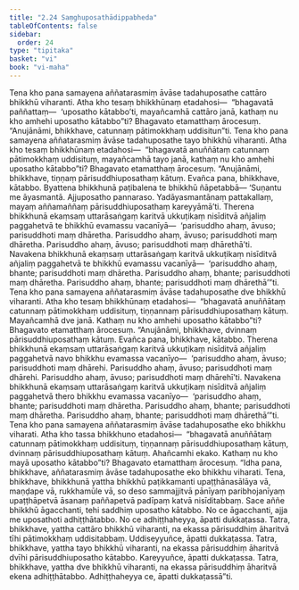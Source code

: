 ```yaml
---
title: "2.24 Saṃghuposathādippabheda"
tableOfContents: false
sidebar:
  order: 24
type: "tipitaka"
basket: "vi"
book: "vi-maha"
---
```



<DynamicBreadcrumb />

<Division number="168" book="vi-maha" e="ch" v="3" p="166">

<Paragraph number="700" book="vi-maha">
Tena kho pana samayena aññatarasmiṃ āvāse tadahuposathe cattāro bhikkhū viharanti. Atha kho tesaṃ bhikkhūnaṃ etadahosi—  “bhagavatā paññattaṃ—  ‘uposatho kātabbo’ti, mayañcamhā cattāro janā, kathaṃ nu kho amhehi uposatho kātabbo”ti? Bhagavato etamatthaṃ ārocesuṃ. “Anujānāmi, bhikkhave, catunnaṃ pātimokkhaṃ uddisitun”ti.
</Paragraph>

<Paragraph number="701" book="vi-maha">
Tena kho pana samayena aññatarasmiṃ āvāse tadahuposathe tayo bhikkhū viharanti. Atha kho tesaṃ bhikkhūnaṃ etadahosi—  “bhagavatā anuññātaṃ catunnaṃ pātimokkhaṃ uddisituṃ, mayañcamhā tayo janā, kathaṃ nu kho amhehi uposatho kātabbo”ti? Bhagavato etamatthaṃ ārocesuṃ. “Anujānāmi, bhikkhave, tiṇṇaṃ pārisuddhiuposathaṃ kātuṃ. Evañca pana, bhikkhave, kātabbo. Byattena bhikkhunā paṭibalena te bhikkhū ñāpetabbā—
</Paragraph>

<Paragraph number="702" book="vi-maha">
‘Suṇantu me āyasmantā. Ajjuposatho pannaraso. Yadāyasmantānaṃ pattakallaṃ, mayaṃ aññamaññaṃ pārisuddhiuposathaṃ kareyyāmā’ti.
</Paragraph>

<Paragraph number="703" book="vi-maha">
Therena bhikkhunā ekaṃsaṃ uttarāsaṅgaṃ karitvā ukkuṭikaṃ nisīditvā añjaliṃ paggahetvā te bhikkhū evamassu vacanīyā—  ‘parisuddho ahaṃ, āvuso; parisuddhoti maṃ dhāretha. Parisuddho ahaṃ, āvuso; parisuddhoti maṃ dhāretha. Parisuddho ahaṃ, āvuso; parisuddhoti maṃ dhārethā’ti.
</Paragraph>

<Paragraph number="704" book="vi-maha">
Navakena bhikkhunā ekaṃsaṃ uttarāsaṅgaṃ karitvā ukkuṭikaṃ nisīditvā añjaliṃ paggahetvā te bhikkhū evamassu vacanīyā—  ‘parisuddho ahaṃ, bhante; parisuddhoti maṃ dhāretha. Parisuddho ahaṃ, bhante; parisuddhoti maṃ dhāretha. Parisuddho ahaṃ, bhante; parisuddhoti maṃ dhārethā’”ti.
</Paragraph>

<Paragraph number="705" book="vi-maha">
Tena kho pana samayena aññatarasmiṃ āvāse tadahuposathe dve bhikkhū viharanti. Atha kho tesaṃ bhikkhūnaṃ etadahosi—  “bhagavatā anuññātaṃ catunnaṃ pātimokkhaṃ uddisituṃ, tiṇṇannaṃ pārisuddhiuposathaṃ kātuṃ. Mayañcamhā dve janā. Kathaṃ nu kho amhehi uposatho kātabbo”ti? Bhagavato etamatthaṃ ārocesuṃ. “Anujānāmi, bhikkhave, dvinnaṃ pārisuddhiuposathaṃ kātuṃ. Evañca pana, bhikkhave, kātabbo. Therena bhikkhunā ekaṃsaṃ uttarāsaṅgaṃ karitvā ukkuṭikaṃ nisīditvā añjaliṃ paggahetvā navo bhikkhu evamassa vacanīyo—  ‘parisuddho ahaṃ, āvuso; parisuddhoti maṃ dhārehi. Parisuddho ahaṃ, āvuso; parisuddhoti maṃ dhārehi. Parisuddho ahaṃ, āvuso; parisuddhoti maṃ dhārehī’ti.
</Paragraph>

<Paragraph number="706" book="vi-maha">
Navakena bhikkhunā ekaṃsaṃ uttarāsaṅgaṃ karitvā ukkuṭikaṃ nisīditvā añjaliṃ paggahetvā thero bhikkhu evamassa vacanīyo—  ‘parisuddho ahaṃ, bhante; parisuddhoti maṃ dhāretha. Parisuddho ahaṃ, bhante; parisuddhoti maṃ dhāretha. Parisuddho ahaṃ, bhante; parisuddhoti maṃ dhārethā’”ti.
</Paragraph>

<Paragraph number="707" book="vi-maha">
Tena kho pana samayena aññatarasmiṃ āvāse tadahuposathe eko bhikkhu viharati. Atha kho tassa bhikkhuno etadahosi—  “bhagavatā anuññātaṃ catunnaṃ pātimokkhaṃ uddisituṃ, tiṇṇannaṃ pārisuddhiuposathaṃ kātuṃ, dvinnaṃ pārisuddhiuposathaṃ kātuṃ. Ahañcamhi ekako. Kathaṃ nu kho mayā uposatho kātabbo”ti? Bhagavato etamatthaṃ ārocesuṃ. “Idha pana, bhikkhave, aññatarasmiṃ āvāse tadahuposathe eko bhikkhu viharati. Tena, bhikkhave, bhikkhunā yattha bhikkhū paṭikkamanti upaṭṭhānasālāya vā, maṇḍape vā, rukkhamūle vā, so deso sammajjitvā pānīyaṃ paribhojanīyaṃ upaṭṭhāpetvā āsanaṃ paññapetvā padīpaṃ katvā nisīditabbaṃ. Sace aññe bhikkhū āgacchanti, tehi saddhiṃ uposatho kātabbo. No ce āgacchanti, ajja me uposathoti adhiṭṭhātabbo. No ce adhiṭṭhaheyya, āpatti dukkaṭassa.
</Paragraph>

<Paragraph number="708" book="vi-maha">
Tatra, bhikkhave, yattha cattāro bhikkhū viharanti, na ekassa pārisuddhiṃ āharitvā tīhi pātimokkhaṃ uddisitabbaṃ. Uddiseyyuñce, āpatti dukkaṭassa. Tatra, bhikkhave, yattha tayo bhikkhū viharanti, na ekassa pārisuddhiṃ āharitvā dvīhi pārisuddhiuposatho kātabbo. Kareyyuñce, āpatti dukkaṭassa. Tatra, bhikkhave, yattha dve bhikkhū viharanti, na ekassa pārisuddhiṃ āharitvā ekena adhiṭṭhātabbo. Adhiṭṭhaheyya ce, āpatti dukkaṭassā”ti.
</Paragraph>
</Division>